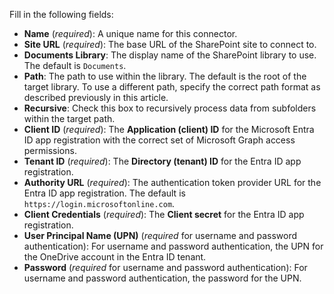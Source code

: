 Fill in the following fields:

- **Name** (_required_): A unique name for this connector.
- **Site URL** (_required_): The base URL of the SharePoint site to connect to.
- **Documents Library**: The display name of the SharePoint library to use. The default is `Documents`.
- **Path**: The path to use within the library. The default is the root of the target library. To use a different path, specify the correct path format as described previously in this article.
- **Recursive**: Check this box to recursively process data from subfolders within the target path.
- **Client ID** (_required_): The **Application (client) ID** for the Microsoft Entra ID app registration with the correct set of Microsoft Graph access permissions.
- **Tenant ID** (_required_): The **Directory (tenant) ID** for the Entra ID app registration.
- **Authority URL** (_required_): The authentication token provider URL for the Entra ID app registration. The default is `https://login.microsoftonline.com`.
- **Client Credentials** (_required_): The **Client secret** for the Entra ID app registration.
- **User Principal Name (UPN)** (_required_ for username and password authentication): For username and password authentication, the UPN for the OneDrive account in the Entra ID tenant.
- **Password** (_required_ for username and password authentication): For username and password authentication, the password for the UPN.
